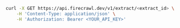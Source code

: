 ```bash cURL
curl -X GET https://api.firecrawl.dev/v1/extract/<extract_id> \
    -H 'Content-Type: application/json' \
    -H 'Authorization: Bearer <YOUR_API_KEY>'
```
